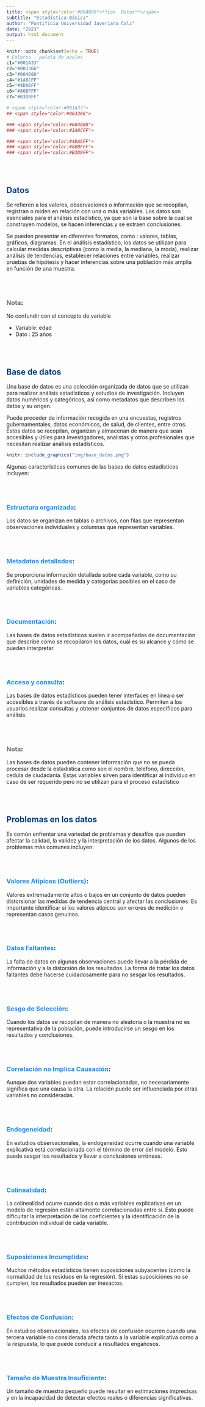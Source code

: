 ```yaml
---
title: <span style="color:#004080">**Los  Datos**</span>
subtitle: "Estadística Básica"
author: "Pontificia Universidad Javeriana Cali"
date: "2023"
output: html_document
---
```


```r
knitr::opts_chunk$set(echo = TRUE)
# Colores - paleta de azules
c1="#001A33"
c2="#003366"
c3="#004080"
c4="#1A8CFF"
c5="#4DA6FF"
c6="#80BFFF"
c7="#B3D9FF"

# <span style="color:#001A33"> 
## <span style="color:#003366">  

### <span style="color:#004080">
### <span style="color:#1A8CFF">

### <span style="color:#4DA6FF">
### <span style="color:#80BFFF">
### <span style="color:#B3D9FF">

```

<br/><br/>

## <span style="color:#004080">**Datos**</span>

Se refieren a los valores, observaciones o información que se recopilan, registran o miden en relación con una o más variables. Los datos son esenciales para el análisis estadístico, ya que son la base sobre la cual se construyen modelos, se hacen inferencias y se extraen conclusiones.

Se pueden presentar en diferentes formatos, como : valores, tablas, gráficos, diagramas. En el análisis estadístico, los datos se utilizan para calcular medidas descriptivas (como la media, la mediana, la moda), realizar análisis de tendencias, establecer relaciones entre variables, realizar pruebas de hipótesis y hacer inferencias sobre una población más amplia en función de una muestra.

<br/><br/>

### <span style="color:#686868">**Nota**</span>:

No confundir con el concepto de variable

*  Variable: edad
*  Dato : 25 años

<br/><br/>

## <span style="color:#004080">**Base de datos**</span>

Una base de datos es una colección organizada de datos que se utilizan para realizar análisis estadísticos y estudios de investigación. Incluyen datos numéricos y categóricos, así como metadatos que describen los datos y su origen.

Puede proceder de información recogida en una encuestas, registros gubernamentales, datos económicos, de salud, de clientes, entre otros. Estos datos se recopilan, organizan y almacenan de manera que sean accesibles y útiles para investigadores, analistas y otros profesionales que necesitan realizar análisis estadísticos.


```r
knitr::include_graphics("img/base_datos.png")
```


Algunas características comunes de las bases de datos estadísticos incluyen:

<br/><br/>

### <span style="color:#1A8CFF">**Estructura organizada**</span>: 

Los datos se organizan en tablas o archivos, con filas que representan observaciones individuales y columnas que representan variables.

<br/><br/>

###  <span style="color:#1A8CFF">**Metadatos detallados**</span>: 

Se proporciona información detallada sobre cada variable, como su definición, unidades de medida y categorías posibles en el caso de variables categóricas.

<br/><br/>

###  <span style="color:#1A8CFF">**Documentación**</span>: 

Las bases de datos estadísticos suelen ir acompañadas de documentación que describe cómo se recopilaron los datos, cuál es su alcance y cómo se pueden interpretar.

<br/><br/>

### <span style="color:#1A8CFF">**Acceso y consulta**</span>: 

Las bases de datos estadísticos pueden tener interfaces en línea o ser accesibles a través de software de análisis estadístico. Permiten a los usuarios realizar consultas y obtener conjuntos de datos específicos para análisis.

<br/><br/>

### <span style="color:#686868">**Nota**</span>:

Las bases de datos pueden contener información que no se pueda procesar desde la estadística como son el nombre, telefono, dirección, cedula de ciudadania. Estas variables sirven para identificar al individuo en caso de ser requerido pero no se utilizan para el proceso estadístico

<br><br>

## <span style="color:#004080">**Problemas en los datos**</span>

Es común enfrentar una variedad de problemas y desafíos que pueden afectar la calidad, la validez  y la interpretación de los datos. Algunos de los problemas más comunes incluyen:

<br><br>

### <span style="color:#1A8CFF">**Valores Atípicos (Outliers)**</span>: 

Valores extremadamente altos o bajos en un conjunto de datos pueden distorsionar las medidas de tendencia central y afectar las conclusiones. Es importante identificar si los valores atípicos son errores de medición o representan casos genuinos.

<br><br>

### <span style="color:#1A8CFF">**Datos Faltantes**</span>: 

La falta de datos en algunas observaciones puede llevar a la pérdida de información y a la distorsión de los resultados. La forma de tratar los datos faltantes debe hacerse cuidadosamente para no sesgar los resultados.

<br><br>

### <span style="color:#1A8CFF">**Sesgo de Selección**</span>: 

Cuando los datos se recopilan de manera no aleatoria o la muestra no es representativa de la población, puede introducirse un sesgo en los resultados y conclusiones.

<br><br>

### <span style="color:#1A8CFF">**Correlación no Implica Causación**</span>:

Aunque dos variables puedan estar correlacionadas, no necesariamente significa que una causa la otra. La relación puede ser influenciada por otras variables no consideradas.

<br><br>

### <span style="color:#1A8CFF">**Endogeneidad**</span>:

En estudios observacionales, la endogeneidad ocurre cuando una variable explicativa está correlacionada con el término de error del modelo. Esto puede sesgar los resultados y llevar a conclusiones erróneas.

<br><br>

### <span style="color:#1A8CFF">**Colinealidad**</span>: 

La colinealidad ocurre cuando dos o más variables explicativas en un modelo de regresión están altamente correlacionadas entre sí. Esto puede dificultar la interpretación de los coeficientes y la identificación de la contribución individual de cada variable.

<br><br>

### <span style="color:#1A8CFF">**Suposiciones Incumplidas**</span>: 

Muchos métodos estadísticos tienen suposiciones subyacentes (como la normalidad de los residuos en la regresión). Si estas suposiciones no se cumplen, los resultados pueden ser inexactos.

<br><br>

### <span style="color:#1A8CFF">**Efectos de Confusión**</span>: 

En estudios observacionales, los efectos de confusión ocurren cuando una tercera variable no considerada afecta tanto a la variable explicativa como a la respuesta, lo que puede conducir a resultados engañosos.

<br><br>

### <span style="color:#1A8CFF">**Tamaño de Muestra Insuficiente**</span>: 

Un tamaño de muestra pequeño puede resultar en estimaciones imprecisas y en la incapacidad de detectar efectos reales o diferencias significativas.

<br><br>


